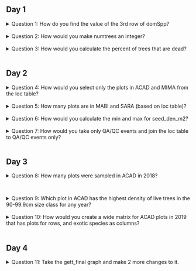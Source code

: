<h2>Day 1</h2>
<details><summary class='ques2'>Question 1: How do you find the value of the 3rd row of domSpp?</summary>
```r
df[3, c("domSpp")]
```
</details>
</br>
<details><summary class='ques2'>Question 2: How would you make numtrees an integer?</summary> 
```r
df$numtrees <- as.integer(df$numtrees)
str(df)
```
</details>
</br>
<details><summary class='ques2'>Question 3: How would you calculate the percent of trees that are dead?</summary>
```r
# base R version (2 options)
df$numdead <- df$numtrees - df$numLive
df$pctdead <- df$numdead/df$numtrees*100

df$pctdead <- with(df, (numtrees - numLive)/numtrees*100)

# tidyverse version (2 options)
df <- df %>% mutate(numdead = numtrees - numLive,
                    pctdead = numdead/numtrees*100)

df <- df %>% mutate(pctdead = (numtrees - numLive)/numtrees*100)
```
</details>
</br>
<h2>Day 2</h2>
<details><summary class='ques2'>Question 4: How would you select only the plots in ACAD and MIMA from the loc table?</summary>
```r
loc_ACAD <- loc[loc$Unit_ID %in% c("ACAD", "MIMA") & !is.na(loc$Unit_ID),]

loc_VAFO_HOFU_tidy <- loc %>% filter(Unit_ID %in% c("ACAD", "MIMA"))

```
</details>
</br>
<details><summary class='ques2'>Question 5: How many plots are in MABI and SARA (based on loc table)?</summary>
```r
loc_MABI_SARA_tidy <- loc %>% filter(Unit_ID %in% c("MABI", "SARA")) %>% select(Unit_ID, Plot_Number) %>% unique()
nrow(loc_MABI_SARA_tidy)

loc_MABI_SARA_tidy_no_nas <- loc %>% filter(Unit_ID %in% c("MABI", "SARA") & !is.na(Plot_Number)) %>% select(Unit_ID, Plot_Number) %>% unique()
nrow(loc_MABI_SARA_tidy_no_nas)

```

</details>
</br>
<details><summary class='ques2'>Question 6: How would you calculate the min and max for seed_den_m2?</summary>
```r
reg_by_park2 <- regdf %>% group_by(Unit_Code) %>% 
                          summarize(min_seed_dens = min(seed_den_m2),
                          max_seed_dens = max(seed_den_m2))

reg_by_park2
```
</details>
</br>
<details><summary class='ques2'>Question 7: How would you take only QA/QC events and join the loc table to QA/QC events only?</summary>
```r
eventQAQC <- event %>% filter(Event_QAQC == TRUE)
locevent_QAQC <- merge(loc, eventQAQC, by="Location_ID", all.x = F, all.y = T)
```
This is technically a right join, because I'm telling R to take all of the records from the right table (eventQAQC) and only join records in left (loc) table that match. This is just a style preference. I prefer to keep higher level tables to the left of lower level tables (eg tables with 1 to many relationships). The loc (tbl_Locations) table is higher level than the event (tbl_Events) table, because the loc table has the 1 plot record and the event table has the many visits for the plot records. If this is confusing, don't worry about it. You'll just notice that it's the order I generally organize data in my code.  
</details>
</br>
<h2>Day 3</h2>
<details><summary class='ques2'>Question 8: How many plots were sampled in ACAD in 2018?</summary>
```r
acad <- joinLocEvent(park = "ACAD", from = 2018, to = 2018)
length(unique(acad$Plot_Number))
```
</details>
</br>

<details><summary class='ques2'>Question 9: Which plot in ACAD has the highest density of live trees in the 90-99.9cm size class for any year?</summary>
```r
acad_tree_dist <- sumTreeDBHDist(park = "ACAD", status = 'live')

acad_tree_max70 <- acad_tree_dist %>% arrange(desc(d70_79.9))
head(acad_tree_max70) # ACAD-124

# If you wanted to pull out the top record for that size class, you can also do one of the two options below
acad_top_70 <- acad_tree_dist[which.max(acad_tree_dist$d70_79.9),] #The ugly base R approach 
acad_top_70_tidy <- acad_tree_dist %>% arrange(desc(d70_79.9)) %>% slice(1) #The tidyverse approach
head(acad_top_70)
```
</details>
</br>
<details><summary class='ques2'>Question 10: How would you create a wide matrix for ACAD plots in 2019 that has plots for rows, and exotic species as columns?</summary>

```r
acad_exo <- makeSppList(park = "ACAD", from = 2019, to = 2019, speciesType = "exotic") 
acad_exo <- acad_exo %>% mutate(present = ifelse(Exotic == TRUE & !is.na(Exotic), 1, 0))
head(acad_exo)

# Old school spread version
acad_wide_spread <- acad_exo %>% select(Plot_Name, Latin_Name, present) %>% 
                                 arrange(Latin_Name, Plot_Name) %>% 
                                 spread("Latin_Name", "present", fill = 0)

# Newer pivot version
acad_wide_pivot <- acad_exo %>% select(Plot_Name, Latin_Name, present) %>% 
                                arrange(Latin_Name, Plot_Name) %>% 
                                pivot_wider(names_from = "Latin_Name", 
                                            values_from = "present",
                                            values_fill = 0) 

head(acad_wide_pivot)
```
</details>
</br>
<h2>Day 4</h2>
<details><summary class='ques2'>Question 11: Take the gett_final graph and make 2 more changes to it.</summary>

You may have chosen other things to do than I did. Here are a couple of changes to the ggplot bar chart
```r

 ggplot(data = acad_stats, aes(x = size_class_fact, y = mean_dens))+
              geom_bar(stat = 'identity', fill = "steelblue4")+
              geom_errorbar(aes(ymin = mean_dens - se_dens, ymax = mean_dens + se_dens), width = 0.2, lwd = 0.7)+
              labs(x = "Regeneration Size Class", y = "Stems per sq.m")+
              theme_FHM()+
              theme(axis.text.x = element_text(angle = 45, hjust = 1))+ #hjust is centering horizontally
              scale_x_discrete(labels = c('15-30cm', '30-100cm', '100-150cm', '>150cm', '1-10cm DBH'))
             
```

Note that width = 0.2 in the geom_errorbar is the width of the caps on the bars. lwd is the weight of the line. 
</details>
</br>